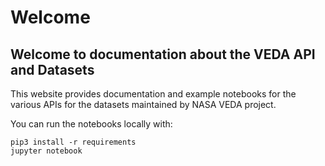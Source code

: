 # Welcome {.unnumbered}

## Welcome to documentation about the VEDA API and Datasets

This website provides documentation and example notebooks for the various APIs for the datasets maintained by NASA VEDA project.

You can run the notebooks locally with:

```
pip3 install -r requirements
jupyter notebook
```
